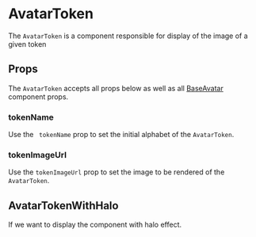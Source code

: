 


# AvatarToken

The `AvatarToken` is a component responsible for display of the image of a given token

<Canvas>
  <Story id="ui-components-component-library-avatar-token-avatar-token-stories-js--default-story" />
</Canvas>

## Props

The `AvatarToken` accepts all props below as well as all [BaseAvatar](/ui-components-component-library-base-avatar-base-avatar-stories-js--default-story) component props.

<ArgsTable of={AvatarToken} />

###  tokenName

Use the ` tokenName` prop to set the initial alphabet of the `AvatarToken`.

###  tokenImageUrl

Use the `tokenImageUrl` prop to set the image to be rendered of the `AvatarToken`.

## AvatarTokenWithHalo

If we want to display the component with halo effect.

<Canvas>
  <Story id="ui-components-component-library-avatar-token-avatar-token-stories-js--story-with-halo" />
</Canvas>

